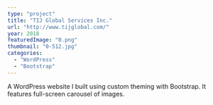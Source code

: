 ```yaml
---
type: "project"
title: "TIJ Global Services Inc."
url: "http://www.tijglobal.com/"
year: 2018
featuredImage: "0.png"
thumbnail: "0-512.jpg"
categories:
  - "WordPress"
  - "Bootstrap"
---
```


A WordPress website I built using custom theming with Bootstrap. It features full-screen carousel of images.
